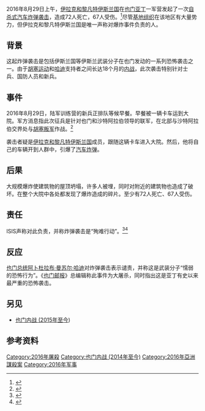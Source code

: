 {{Infobox civilian attack
|title = 2016年8月亚丁炸弹袭击
|partof = [[亚丁动乱|亚丁动乱]]和[[也门内战_(2015年至今)|也门内战]]
|image = File:Adan in Yemen.svg
|image_size = 250px
|caption = 亚丁省在也门的位置
|map = 
|map_size = 
|location = [[也门|也门]][[亞丁省|亞丁省]][[亞丁|亞丁]]
|coordinates = 
|date = 2016年8月29日
|time = 
|timezone = 
|type = 自杀式汽车炸弹袭击
|fatalities = 71<ref>{{cite web|url=http://www.manilatimes.net/is-suicide-bomber-kills-71-army-recruits-in-yemen/282979/|title='IS suicide bomber' kills 71 army recruits in Yemen - The Manila Times Online|publisher=|accessdate=9 October 2016|archive-date=2016-09-08|archive-url=https://web.archive.org/web/20160908104731/http://www.manilatimes.net/is-suicide-bomber-kills-71-army-recruits-in-yemen/282979/|dead-url=no}}</ref> 
|injuries = 67+ 
|target = 支持[[阿卜杜拉布·曼苏尔·哈迪|哈迪]]的军队新兵
|perps = [[伊斯兰国|伊斯兰国]]
|weapons = 
}}
{{Campaignbox Yemeni Crisis}}
2016年8月29日上午，[[伊斯兰国|伊拉克和黎凡特伊斯兰国]]在[[也门|也门]][[亞丁|亚丁]]一军营发起了一次[[自殺攻擊|自杀式汽车炸弹袭击]]，造成72人死亡，67人受伤。<ref>{{Cite web|title=Suicide Attack Kills Scores of Military Recruits in Aden, Yemen|url=https://www.nytimes.com/2016/08/30/world/middleeast/yemen-suicide-attack-aden.html?_r=0|accessdate=17 March 2017|archive-date=2017-09-07|archive-url=https://web.archive.org/web/20170907081034/https://www.nytimes.com/2016/08/30/world/middleeast/yemen-suicide-attack-aden.html?_r=0|dead-url=no}}</ref>尽管[[基地组织|基地组织]]在该地区有大量势力，但伊拉克和黎凡特伊斯兰国是唯一声称对爆炸事件负责的人。

== 背景 ==
这起炸弹袭击是包括伊斯兰国等伊斯兰武装分子在也门发动的一系列恐怖袭击之一。由于[[胡塞运动|胡塞运动]]和[[阿卜杜拉布·曼苏尔·哈迪|哈迪]]支持者之间长达18个月的[[也门内战_(2015年至今)|内战]]，此次袭击特别针对士兵、国防人员和新兵。 

== 事件 ==
2016年8月29日，陆军训练营的新兵正排队等候早餐。早餐被一辆卡车运到大院。军方消息指此次征兵是针对也门和沙特阿拉伯领导的联军，在北部与沙特阿拉伯交界处与[[胡塞运动|胡塞叛军]]作战。<ref>{{Cite web|title=Islamic State attack on army recruits in Yemen kills 54|url=https://www.washingtonpost.com/world/suicide-bomber-kills-45-in-attack-on-pro-government-militia-in-southern-yemen/2016/08/29/664638e8-6dc3-11e6-9705-23e51a2f424d_story.html|accessdate=17 March 2017|archive-date=2020-05-25|archive-url=https://web.archive.org/web/20200525055534/https://www.washingtonpost.com/world/suicide-bomber-kills-45-in-attack-on-pro-government-militia-in-southern-yemen/2016/08/29/664638e8-6dc3-11e6-9705-23e51a2f424d_story.html|dead-url=no}}</ref> 

袭击者疑是[[伊斯兰国|伊拉克和黎凡特伊斯兰国]]成员，跟随这辆卡车进入大院。然后，他将自己的车辆开到人群中，引爆了[[汽车炸弹|汽车炸弹]]。 

== 后果 ==
大规模爆炸使建筑物的屋顶坍塌，许多人被埋，同时对附近的建筑物也造成了破坏。在整个大院中各处都发现了爆炸造成的碎片。至少有72人死亡、67人受伤。 

== 责任 ==
ISIS声称对此负责，并称炸弹袭击是“殉难行动”。<ref>{{Cite web|title=Isis suicide bomb attack kills at least 54 in Yemen|url=https://www.independent.co.uk/news/world/middle-east/yemen-bombing-suicide-attack-leaves-at-least-45-dead-at-army-camp-in-aden-a7214781.html|accessdate=9 October 2016|date=29 August 2016|publisher=|archive-date=2019-04-28|archive-url=https://web.archive.org/web/20190428154657/https://www.independent.co.uk/news/world/middle-east/yemen-bombing-suicide-attack-leaves-at-least-45-dead-at-army-camp-in-aden-a7214781.html|dead-url=no}}</ref><ref>{{Cite web|title=Yemen: Death toll in ISIL's Aden bombing rises to 70|url=http://www.aljazeera.com/news/2016/08/yemen-death-toll-isil-aden-bombing-rises-70-160830040441997.html|accessdate=9 October 2016|publisher=|archive-date=2018-08-04|archive-url=https://web.archive.org/web/20180804172941/https://www.aljazeera.com/news/2016/08/yemen-death-toll-isil-aden-bombing-rises-70-160830040441997.html|dead-url=no}}</ref> 

== 反应 ==
[[也门总统|也门总统]][[阿卜杜拉布·曼苏尔·哈迪|阿卜杜拉布·曼苏尔·哈迪]]对炸弹袭击表示谴责，并称这是武装分子“懦弱的恐怖行为”。《[[也门邮报|也门邮报]]》总编辑{{le|哈基姆·马斯马里|Hakim Almasmari}}称此事件为大屠杀，同时指出这是亚丁有史以来最严重的恐怖袭击。

== 另见 ==

* [[也门内战_(2015年至今)|也门内战 (2015年至今]]) 

== 参考资料 ==
{{Reflist}}
{{ISIL}}
[[Category:2016年屠殺|Category:2016年屠殺]]
[[Category:也门内战_(2014年至今)|Category:也门内战 (2014年至今)]]
[[Category:2016年亞洲謀殺案|Category:2016年亞洲謀殺案]]
[[Category:2016年军事|Category:2016年军事]]